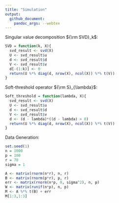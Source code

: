 ---
title: "Simulation"
output:
  github_document:
    pandoc_args: --webtex
---

Singular value decomposition ${\rm SVD}_k$:
```{r}
SVD = function(k, X){
  svd_result <- svd(X)
  U <- svd_result$u
  d <- svd_result$d
  V <- svd_result$v
  d[-(1:k)] <- 0
  return(U %*% diag(d, nrow(X), ncol(X)) %*% t(V))
}
```

Soft-threshold operator ${\rm S}_{\lambda}$:
```{r}
Soft_threshold = function(lambda, X){
  svd_result <- svd(X)
  U <- svd_result$u
  d <- svd_result$d
  V <- svd_result$v
  d <- (d - lambda)*((d - lambda) > 0)
  return(U %*% diag(d, nrow(X), ncol(X)) %*% t(V))
}
```

Data Generation:
```{r}
set.seed(1)
n = 1000
p = 100
r = 70
sigma = 1

A <- matrix(rnorm(n*r), n, r)
B <- matrix(rnorm(p*r), p, r)
err <- matrix(rnorm(n*p, 0, sigma^2), n, p)
W <- matrix(runif(n*p), n, p)
M <- A %*% t(B) + err
M[1:3,1:3]
```
